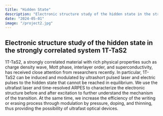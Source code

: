 ```yaml
---
title: "Hidden State"
description: "Electronic structure study of the hidden state in the strongly correlated system 1T-TaS2"
date: "2024-05-01"
image: "/project2.jpg"
---
```


## Electronic structure study of the hidden state in the strongly correlated system 1T-TaS2

1T-TaS2, a strongly correlated material with rich physical properties such as charge density wave, Mott phase, interlayer order, and superconductivity, has received close attention from researchers recently. In particular, 1T-TaS2 can be induced and modulated by ultrashort pulsed laser and electric pulses to the hidden state that cannot be reached in equilibrium. We use the ultrafast laser and time-resolved ARPES to characterize the electronic structure before and after excitation to further understand the mechanism of the transition. At the same time, we increase the efficiency of the writing or erasing process through modulation by pressure, doping, and thinning, thus providing the possibility of ultrafast optical devices.
